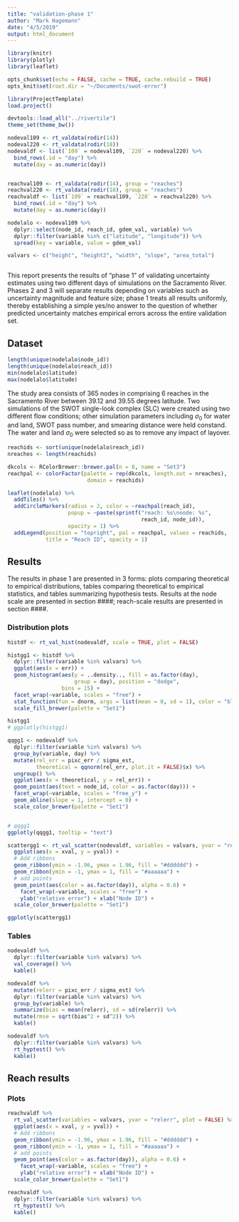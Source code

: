 ```yaml
---
title: "validation-phase 1"
author: "Mark Hagemann"
date: "4/5/2019"
output: html_document
---
```


```r
library(knitr)
library(plotly)
library(leaflet)

opts_chunk$set(echo = FALSE, cache = TRUE, cache.rebuild = TRUE)
opts_knit$set(root.dir = "~/Documents/swot-error")
```

```r
library(ProjectTemplate)
load.project()

devtools::load_all("../rivertile")
theme_set(theme_bw())

nodeval109 <- rt_valdata(rodir(14))
nodeval220 <- rt_valdata(rodir(18))
nodevaldf <- list(`109` = nodeval109, `220` = nodeval220) %>% 
  bind_rows(.id = "day") %>% 
  mutate(day = as.numeric(day))


reachval109 <- rt_valdata(rodir(14), group = "reaches")
reachval220 <- rt_valdata(rodir(18), group = "reaches")
reachvaldf <- list(`109` = reachval109, `220` = reachval220) %>% 
  bind_rows(.id = "day") %>% 
  mutate(day = as.numeric(day))

nodelalo <- nodeval109 %>% 
  dplyr::select(node_id, reach_id, gdem_val, variable) %>% 
  dplyr::filter(variable %in% c("latitude", "longitude")) %>% 
  spread(key = variable, value = gdem_val)

valvars <- c("height", "height2", "width", "slope", "area_total")



```


This report presents the results of "phase 1" of validating uncertainty estimates using two different days of simulations on the Sacramento River. Phases 2 and 3 will separate results depending on variables such as uncertainty magnitude and feature size; phase 1 treats all results uniformly, thereby establishing a simple yes/no answer to the question of whether predicted uncertainty matches empirical errors across the entire validation set. 

## Dataset

```r
length(unique(nodelalo$node_id))
length(unique(nodelalo$reach_id))
min(nodelalo$latitude)
max(nodelalo$latitude)
```

The study area consists of 365 nodes in comprising 6 reaches in the Sacramento River between 39.12 and 39.55 degrees latitude. Two simulations of the SWOT single-look complex (SLC) were created using two different flow conditions; other simulation parameters including $\sigma_0$ for water and land, SWOT pass number, and smearing distance were held constand. The water and land $\sigma_0$ were selected so as to remove any impact of layover.  

```r
reachids <- sort(unique(nodelalo$reach_id))
nreaches <- length(reachids)

dkcols <- RColorBrewer::brewer.pal(n = 8, name = "Set3")
reachpal <- colorFactor(palette = rep(dkcols, length.out = nreaches), 
                         domain = reachids)

leaflet(nodelalo) %>% 
  addTiles() %>% 
  addCircleMarkers(radius = 2, color = ~reachpal(reach_id), 
                   popup = ~paste(sprintf("reach: %s\nnode: %s", 
                                          reach_id, node_id)), 
                   opacity = 1) %>% 
  addLegend(position = "topright", pal = reachpal, values = reachids, 
            title = "Reach ID", opacity = 1)
```


## Results

The results in phase 1 are presented in 3 forms: plots comparing theoretical to empirical distributions, tables comparing theoretical to empirical statistics, and tables summarizing hypothesis tests. Results at the node scale are presented in section ####; reach-scale results are presented in section ####. 


### Distribution plots

```r

histdf <- rt_val_hist(nodevaldf, scale = TRUE, plot = FALSE)

histgg1 <- histdf %>%     
  dplyr::filter(variable %in% valvars) %>% 
  ggplot(aes(x = err)) +
  geom_histogram(aes(y = ..density.., fill = as.factor(day), 
                     group = day), position = "dodge",
                 bins = 15) +
  facet_wrap(~variable, scales = "free") +
  stat_function(fun = dnorm, args = list(mean = 0, sd = 1), color = "blue") +
  scale_fill_brewer(palette = "Set1")

histgg1
# ggplotly(histgg1)
```


```r

qqgg1 <- nodevaldf %>% 
  dplyr::filter(variable %in% valvars) %>% 
  group_by(variable, day) %>% 
  mutate(rel_err = pixc_err / sigma_est, 
         theoretical = qqnorm(rel_err, plot.it = FALSE)$x) %>% 
  ungroup() %>% 
  ggplot(aes(x = theoretical, y = rel_err)) + 
  geom_point(aes(text = node_id, color = as.factor(day))) +
  facet_wrap(~variable, scales = "free_y") +
  geom_abline(slope = 1, intercept = 0) +
  scale_color_brewer(palette = "Set1")


# qqgg1
ggplotly(qqgg1, tooltip = "text")
```

```r
scattergg1 <- rt_val_scatter(nodevaldf, variables = valvars, yvar = "relerr", plot = FALSE) %>% 
  ggplot(aes(x = xval, y = yval)) +
  # Add ribbons
  geom_ribbon(ymin = -1.96, ymax = 1.96, fill = "#dddddd") +
  geom_ribbon(ymin = -1, ymax = 1, fill = "#aaaaaa") +
  # add points
  geom_point(aes(color = as.factor(day)), alpha = 0.6) +
    facet_wrap(~variable, scales = "free") +
    ylab("relative error") + xlab("Node ID") +
  scale_color_brewer(palette = "Set1")

ggplotly(scattergg1)

```

### Tables 



```r
nodevaldf %>% 
  dplyr::filter(variable %in% valvars) %>% 
  val_coverage() %>% 
  kable()
```

```r
nodevaldf %>% 
  mutate(relerr = pixc_err / sigma_est) %>% 
  dplyr::filter(variable %in% valvars) %>% 
  group_by(variable) %>% 
  summarize(bias = mean(relerr), sd = sd(relerr)) %>% 
  mutate(rmse = sqrt(bias^2 + sd^2)) %>% 
  kable()
```

```r
nodevaldf %>% 
  dplyr::filter(variable %in% valvars) %>% 
  rt_hyptest() %>% 
  kable()
```

## Reach results 

### Plots

```r
reachvaldf %>% 
  rt_val_scatter(variables = valvars, yvar = "relerr", plot = FALSE) %>% 
  ggplot(aes(x = xval, y = yval)) +
  # Add ribbons
  geom_ribbon(ymin = -1.96, ymax = 1.96, fill = "#dddddd") +
  geom_ribbon(ymin = -1, ymax = 1, fill = "#aaaaaa") +
  # add points
  geom_point(aes(color = as.factor(day)), alpha = 0.6) +
    facet_wrap(~variable, scales = "free") +
    ylab("relative error") + xlab("Node ID") +
  scale_color_brewer(palette = "Set1")

```

```r
reachvaldf %>% 
  dplyr::filter(variable %in% valvars) %>% 
  rt_hyptest() %>% 
  kable()
```


```r

```

